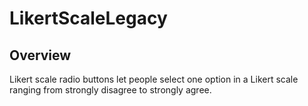 
<Meta of={LikertScaleLegacyStories} />

# LikertScaleLegacy

<ResourceLinks
  sourceCode="https://github.com/cultureamp/kaizen-design-system/tree/main/packages/components/src/LikertScaleLegacy"
  figma="https://www.figma.com/file/ZRfnoNUXbGZv4eVWLbF4Az/%EF%B8%8F%F0%9F%96%BC%EF%B8%8F-Component-Gallery?node-id=9%3A39905&t=P1w10jr2cpPuaayw-1"
  designGuidelines="https://cultureamp.atlassian.net/wiki/spaces/DesignSystem/pages/3082060201/Likert+Scale"
  className="!mb-8"
/>

<KAIOInstallation exportNames="LikertScaleLegacy" />

## Overview

Likert scale radio buttons let people select one option in a Likert scale ranging from strongly disagree to strongly agree.

<Canvas of={LikertScaleLegacyStories.Playground} />
<Controls of={LikertScaleLegacyStories.Playground} />
